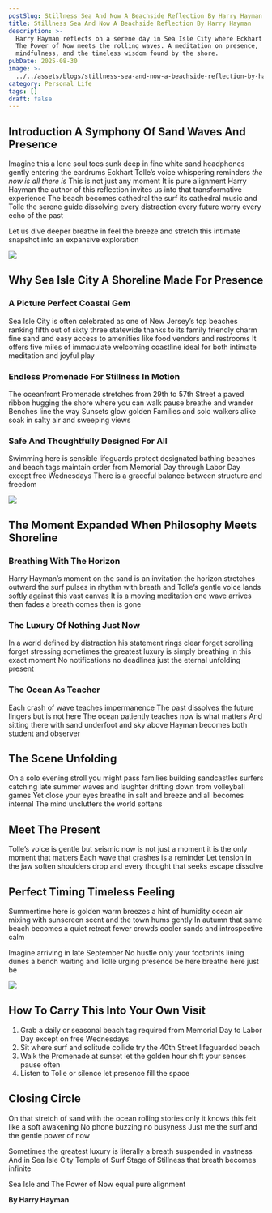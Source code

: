 ```yaml
---
postSlug: Stillness Sea And Now A Beachside Reflection By Harry Hayman
title: Stillness Sea And Now A Beachside Reflection By Harry Hayman
description: >-
  Harry Hayman reflects on a serene day in Sea Isle City where Eckhart Tolle’s
  The Power of Now meets the rolling waves. A meditation on presence,
  mindfulness, and the timeless wisdom found by the shore.
pubDate: 2025-08-30
image: >-
  ../../assets/blogs/stillness-sea-and-now-a-beachside-reflection-by-harry-hayman/image.jpg
category: Personal Life
tags: []
draft: false
---
```

## Introduction A Symphony Of Sand Waves And Presence

Imagine this a lone soul toes sunk deep in fine white sand headphones gently entering the eardrums Eckhart Tolle’s voice whispering reminders *the now is all there is* This is not just any moment It is pure alignment Harry Hayman the author of this reflection invites us into that transformative experience The beach becomes cathedral the surf its cathedral music and Tolle the serene guide dissolving every distraction every future worry every echo of the past

Let us dive deeper breathe in feel the breeze and stretch this intimate snapshot into an expansive exploration

![](../../assets/blogs/stillness-sea-and-now-a-beachside-reflection-by-harry-hayman/img-2029-3.jpg)

## Why Sea Isle City A Shoreline Made For Presence

### A Picture Perfect Coastal Gem

Sea Isle City is often celebrated as one of New Jersey’s top beaches ranking fifth out of sixty three statewide thanks to its family friendly charm fine sand and easy access to amenities like food vendors and restrooms It offers five miles of immaculate welcoming coastline ideal for both intimate meditation and joyful play

### Endless Promenade For Stillness In Motion

The oceanfront Promenade stretches from 29th to 57th Street a paved ribbon hugging the shore where you can walk pause breathe and wander Benches line the way Sunsets glow golden Families and solo walkers alike soak in salty air and sweeping views

### Safe And Thoughtfully Designed For All

Swimming here is sensible lifeguards protect designated bathing beaches and beach tags maintain order from Memorial Day through Labor Day except free Wednesdays There is a graceful balance between structure and freedom

![](../../assets/blogs/stillness-sea-and-now-a-beachside-reflection-by-harry-hayman/img-2030-2.jpg)

## The Moment Expanded When Philosophy Meets Shoreline

### Breathing With The Horizon

Harry Hayman’s moment on the sand is an invitation the horizon stretches outward the surf pulses in rhythm with breath and Tolle’s gentle voice lands softly against this vast canvas It is a moving meditation one wave arrives then fades a breath comes then is gone

### The Luxury Of Nothing Just Now

In a world defined by distraction his statement rings clear forget scrolling forget stressing sometimes the greatest luxury is simply breathing in this exact moment No notifications no deadlines just the eternal unfolding present

### The Ocean As Teacher

Each crash of wave teaches impermanence The past dissolves the future lingers but is not here The ocean patiently teaches now is what matters And sitting there with sand underfoot and sky above Hayman becomes both student and observer

## The Scene Unfolding

On a solo evening stroll you might pass families building sandcastles surfers catching late summer waves and laughter drifting down from volleyball games Yet close your eyes breathe in salt and breeze and all becomes internal The mind unclutters the world softens

## Meet The Present

Tolle’s voice is gentle but seismic now is not just a moment it is the only moment that matters Each wave that crashes is a reminder Let tension in the jaw soften shoulders drop and every thought that seeks escape dissolve

## Perfect Timing Timeless Feeling

Summertime here is golden warm breezes a hint of humidity ocean air mixing with sunscreen scent and the town hums gently In autumn that same beach becomes a quiet retreat fewer crowds cooler sands and introspective calm

Imagine arriving in late September No hustle only your footprints lining dunes a bench waiting and Tolle urging presence be here breathe here just be

![](../../assets/blogs/stillness-sea-and-now-a-beachside-reflection-by-harry-hayman/img-2031-1.jpg)

## How To Carry This Into Your Own Visit

1. Grab a daily or seasonal beach tag required from Memorial Day to Labor Day except on free Wednesdays
2. Sit where surf and solitude collide try the 40th Street lifeguarded beach
3. Walk the Promenade at sunset let the golden hour shift your senses pause often
4. Listen to Tolle or silence let presence fill the space

## Closing Circle

On that stretch of sand with the ocean rolling stories only it knows this felt like a soft awakening No phone buzzing no busyness Just me the surf and the gentle power of now

Sometimes the greatest luxury is literally a breath suspended in vastness And in Sea Isle City Temple of Surf Stage of Stillness that breath becomes infinite

Sea Isle and The Power of Now equal pure alignment

**By Harry Hayman**
